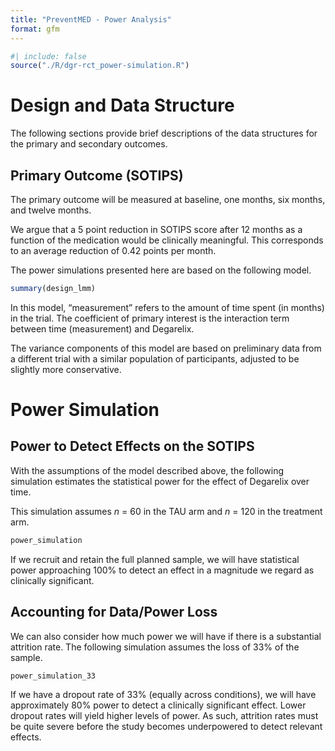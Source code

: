 ```yaml
---
title: "PreventMED - Power Analysis"
format: gfm
---
```


```r
#| include: false
source("./R/dgr-rct_power-simulation.R")
```

# Design and Data Structure

The following sections provide brief descriptions of the data structures for the
primary and secondary outcomes.

## Primary Outcome (SOTIPS)

The primary outcome will be measured at baseline, one months, six months, and
twelve months.

We argue that a 5 point reduction in SOTIPS score after 12 months as a function
of the medication would be clinically meaningful. This corresponds to an average
reduction of 0.42 points per month.

The power simulations presented here are based on the following model.

```r
summary(design_lmm)
```

In this model, "measurement" refers to the amount of time spent (in months) in
the trial. The coefficient of primary interest is the interaction term between
time (measurement) and Degarelix.

The variance components of this model are based on preliminary data from a
different trial with a similar population of participants, adjusted to be
slightly more conservative.

# Power Simulation

## Power to Detect Effects on the SOTIPS

With the assumptions of the model described above, the following simulation
estimates the statistical power for the effect of Degarelix over time.

This simulation assumes *n* = 60 in the TAU arm and *n* = 120 in the treatment
arm.

```r
power_simulation
```

If we recruit and retain the full planned sample, we will have statistical power
approaching 100% to detect an effect in a magnitude we regard as clinically
significant.

## Accounting for Data/Power Loss

We can also consider how much power we will have if there is a substantial
attrition rate. The following simulation assumes the loss of 33% of the sample.

```r
power_simulation_33
```

If we have a dropout rate of 33% (equally across conditions), we will have
approximately 80% power to detect a clinically significant effect. Lower dropout
rates will yield higher levels of power. As such, attrition rates must be quite
severe before the study becomes underpowered to detect relevant effects.
